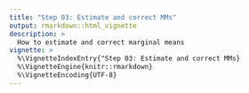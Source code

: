 ```yaml
---
title: "Step 03: Estimate and correct MMs"
output: rmarkdown::html_vignette
description: >
  How to estimate and correct marginal means
vignette: >
  %\VignetteIndexEntry{"Step 03: Estimate and correct MMs}
  %\VignetteEngine{knitr::rmarkdown}
  %\VignetteEncoding{UTF-8}
---
```

